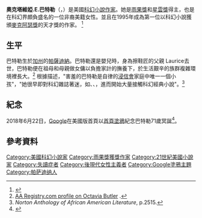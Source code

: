 '''奧克塔維婭.E.巴特勒'''（{{lang-en|'''Octavia Estelle Butler'''}}，{{bd|1947年|6月22日|2006年|2月24日}}）是美國[[科幻小說|科幻小說]][[作家|作家]]。她是[[雨果獎|雨果獎]]和[[星雲獎|星雲獎]]得主，也是在科幻界頗負盛名的一位非裔美籍女性。並且在1995年成為第一位以科幻小說獲頒[[麥克阿瑟獎|麥克阿瑟獎]]的天才獎的作家。
<ref name="kindafter1">{{cite conference
  | first = Robert
  | last = Crossley
  | title = Critical Essay
  | booktitle = Kindred: 25th Anniversary Edition
  | pages = 273
  | publisher = [[Beacon_Press|Beacon Press]]
  | year = 2003
  | location = Boston }}
</ref>

==生平==
巴特勒生於[[加利福尼亚州|加州]]的[[帕萨迪纳_(加利福尼亚州)|帕薩迪納]]。巴特勒還是嬰兒時，身為擦鞋匠的父親 Laurice去世，巴特勒便在祖母和母親做女傭以負擔家計的撫養下，於生活艱辛的族群複雜環境裡長大。<ref>[http://www.aaregistry.com/african_american_history/1732/Octavia_Butler_a_unique_writer AA Registry.com profile on Octavia Butler] {{Wayback|url=http://www.aaregistry.com/african_american_history/1732/Octavia_Butler_a_unique_writer |date=20080614181751 }}.</ref>
根據{{link-en|美國黑人文學選集|African-American literature|美國黑人文學選集}}描述，"害羞的巴特勒是自律的[[浸信会|浸信會]]家庭中唯一一個小孩"，"她很早即對科幻雜誌著迷，如{{link-en|驚異傳奇|Amazing Stories|驚異傳奇}}、{{link-en|奇幻與科幻雜誌|The Magazine of Fantasy & Science Fiction|奇幻與科幻雜誌}}、{{link-en|銀河科幻|Galaxy Science Fiction|銀河科幻}}，進而開始大量接觸科幻經典小說"。<ref>''Norton Anthology of African American Literature'', p.2515.</ref>

==紀念==
2018年6月22日，[[Google|Google]]在美國版首頁以[[Doodle|首頁塗鴉]]紀念巴特勒71歲冥誕<ref>{{Cite web |url=https://www.google.com/doodles/octavia-e-butlers-71st-birthday |title=奧克塔維婭艾絲黛兒巴特勒 71 歲冥誕 |access-date=2018-08-25 |archive-date=2021-03-02 |archive-url=https://web.archive.org/web/20210302183025/https://www.google.com/doodles/octavia-e-butlers-71st-birthday |dead-url=no }}</ref>。

==參考資料==
{{reflist}}

{{Authority control}}

{{DEFAULTSORT:Butler, Octavia}}
[[Category:美國科幻小說家|Category:美國科幻小說家]]
[[Category:雨果獎獲獎作家|Category:雨果獎獲獎作家]]
[[Category:21世紀美國小說家|Category:21世紀美國小說家]]
[[Category:失讀症者|Category:失讀症者]]
[[Category:後現代女性主義者|Category:後現代女性主義者]]
[[Category:Google塗鴉主題|Category:Google塗鴉主題]]
[[Category:帕萨迪纳人|Category:帕萨迪纳人]]